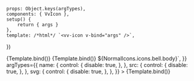 
<Meta
	title="Components/Icon"
	component={VvIcon}
	args={defaultArgs}
	argTypes={argTypes}
/>

	props: Object.keys(argTypes),
	components: { VvIcon },
	setup() {
		return { args }
	},
	template: /*html*/ `<vv-icon v-bind="args" />`,
})

<Canvas>
	<Story
		name="Default"
		args={{
			width: 48,
		}}
	>
		{Template.bind()}
	</Story>
</Canvas>

<Canvas>
	<Story
		name="Remote"
		args={{
			name: 'fingerprint',
			width: 48,
			src: 'https://raw.githubusercontent.com/google/material-design-icons/master/src/action/fingerprint/materialicons/24px.svg',
		}}
		argTypes={{
			name: {
				control: {
					disable: true,
				},
			},
			src: {
				control: {
					disable: true,
				},
			},
			svg: {
				control: {
					disable: true,
				},
			},
		}}
	>
		{Template.bind()}
	</Story>
</Canvas>

<Canvas>
	<Story
		name="Inline"
		args={{
			name: 'bell-2',
			width: 48,
			svg: `<svg viewBox="0 0 24 24">${NormalIcons.icons.bell.body}</svg>`,
		}}
		argTypes={{
			name: {
				control: {
					disable: true,
				},
			},
			src: {
				control: {
					disable: true,
				},
			},
			svg: {
				control: {
					disable: true,
				},
			},
		}}
	>
		{Template.bind()}
	</Story>
</Canvas>
